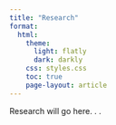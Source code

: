```yaml
---
title: "Research"
format:
  html:
    theme:
      light: flatly
      dark: darkly
    css: styles.css
    toc: true
    page-layout: article
---
```


Research will go here. . . 